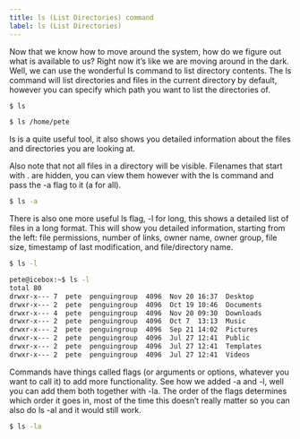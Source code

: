 ```yaml
---
title: ls (List Directories) command
label: ls (List Directories)
---
```


Now that we know how to move around the system, how do we figure out what is available to us? Right now it’s like we are moving around in the dark. Well, we can use the wonderful ls command to list directory contents. The ls command will list directories and files in the current directory by default, however you can specify which path you want to list the directories of.

```bash
$ ls

$ ls /home/pete
```

ls is a quite useful tool, it also shows you detailed information about the files and directories you are looking at.

Also note that not all files in a directory will be visible. Filenames that start with . are hidden, you can view them however with the ls command and pass the -a flag to it (a for all).

```bash
$ ls -a
```

There is also one more useful ls flag, -l for long, this shows a detailed list of files in a long format. This will show you detailed information, starting from the left: file permissions, number of links, owner name, owner group, file size, timestamp of last modification, and file/directory name.

```bash
$ ls -l
```

```bash
pete@icebox:~$ ls -l
total 80
drwxr-x--- 7  pete  penguingroup  4096  Nov 20 16:37  Desktop
drwxr-x--- 2  pete  penguingroup  4096  Oct 19 10:46  Documents
drwxr-x--- 4  pete  penguingroup  4096  Nov 20 09:30  Downloads
drwxr-x--- 2  pete  penguingroup  4096  Oct 7  13:13  Music
drwxr-x--- 2  pete  penguingroup  4096  Sep 21 14:02  Pictures
drwxr-x--- 2  pete  penguingroup  4096  Jul 27 12:41  Public
drwxr-x--- 2  pete  penguingroup  4096  Jul 27 12:41  Templates
drwxr-x--- 2  pete  penguingroup  4096  Jul 27 12:41  Videos
```

Commands have things called flags (or arguments or options, whatever you want to call it) to add more functionality. See how we added -a and -l, well you can add them both together with -la. The order of the flags determines which order it goes in, most of the time this doesn’t really matter so you can also do ls -al and it would still work.

```bash
$ ls -la
```
